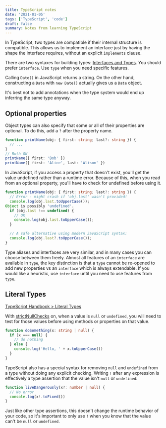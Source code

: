 ```yaml
---
title: TypeScript notes
date: '2021-01-05'
tags: ['TypeScript', 'code']
draft: false
summary: Notes from learning TypeScript
---
```


In TypeScript, two types are compatible if their internal structure is compatible. This allows us to implement an interface just by having the shape the interface requires, without an explicit `implements` clause.

There are two syntaxes for building types: [Interfaces and Types](https://www.typescriptlang.org/play/?e=83#example/types-vs-interfaces). You should prefer `interface`. Use `type` when you need specific features.

Calling `Date()` in JavaScript returns a string. On the other hand, constructing a `Date` with `new Date()` actually gives us a `Date` object.

It's best not to add annotations when the type system would end up inferring the same type anyway.

## Optional properties

Object types can also specify that some or all of their properties are optional. To do this, add a `?` after the property name.

```ts
function printName(obj: { first: string; last?: string }) {
  // ...
}
// Both OK
printName({ first: 'Bob' })
printName({ first: 'Alice', last: 'Alison' })
```

In JavaScript, if you access a property that doesn't exist, you'll get the value undefined rather than a runtime error. Because of this, when you read from an optional property, you'll have to check for undefined before using it.

```ts
function printName(obj: { first: string; last?: string }) {
  // Error - might crash if 'obj.last' wasn't provided!
  console.log(obj.last.toUpperCase());
Object is possibly 'undefined'.
  if (obj.last !== undefined) {
    // OK
    console.log(obj.last.toUpperCase());
  }

  // A safe alternative using modern JavaScript syntax:
  console.log(obj.last?.toUpperCase());
}
```

Type aliases and interfaces are very similar, and in many cases you can choose between them freely. Almost all features of an `interface` are available in `type`, the key distinction is that a `type` cannot be re-opened to add new properties vs an `interface` which is always extendable. If you would like a heuristic, use `interface` until you need to use features from `type`.

## Literal Types

[TypeScript Handbook > Literal Types](https://www.typescriptlang.org/docs/handbook/2/everyday-types.html#literal-types)

With [strictNullChecks](https://www.typescriptlang.org/tsconfig#strictNullChecks) on, when a value is `null` or `undefined`, you will need to test for those values before using methods or properties on that value.

```ts
function doSomething(x: string | null) {
  if (x === null) {
    // do nothing
  } else {
    console.log('Hello, ' + x.toUpperCase())
  }
}
```

TypeScript also has a special syntax for removing `null` and `undefined` from a type without doing any explicit checking. Writing `!` after any expression is effectively a type assertion that the value isn't `null` or `undefined`:

```ts
function liveDangerously(x?: number | null) {
  // No error
  console.log(x!.toFixed())
}
```

Just like other type assertions, this doesn't change the runtime behavior of your code, so it's important to only use `!` when you know that the value can't be `null` or `undefined`.
